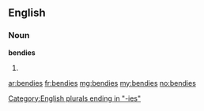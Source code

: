==English==

===Noun===
'''bendies'''

# {{plural of|bendy}}

[[Category:English plurals ending in "-ies"]]

[[ar:bendies]]
[[fr:bendies]]
[[mg:bendies]]
[[my:bendies]]
[[no:bendies]]